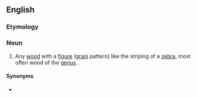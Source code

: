 ==English==

===Etymology===
{{compound|zebra|wood|lang=en}}

===Noun===
{{en-noun|~}}
{{wikipedia}}

# Any [[wood]] with a [[figure]] ([[grain]] pattern) like the striping of a [[zebra]], most often wood of the [[genus]] {{taxlink|Microberlinia|genus|noshow=1}}.

====Synonyms====
* {{l|en|zebron}}